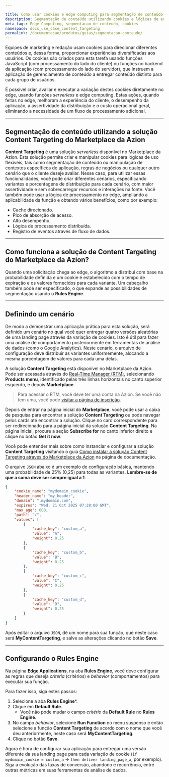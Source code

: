 ```yaml
---

title: Como usar cookies e edge computing para segmentação de conteúdo
description: Segmentação de conteúdo utilizando cookies e lógicas de edge computing.
meta_tags: Edge Computing, segmentacao de conteudo, cookies
namespace: docs_use_case_content_targeting
permalink: /documentacao/produtos/guias/segmentacao-conteudo/
---
```


Equipes de marketing e redação usam cookies para direcionar diferentes conteúdos e, dessa forma, proporcionar experiências diversificadas aos usuários. Os cookies são criados para esta tarefa usando funções JavaScript (com processamento do lado do cliente) ou funções no backend da aplicação (com processamento do lado do servidor), que instruem a aplicação de gerenciamento de conteúdo a entregar conteúdo distinto para cada grupo de usuários.

É possível criar, avaliar e executar a variação destes cookies diretamente no edge, usando funções *serverless* e edge computing. Estas ações, quando feitas no edge, melhoram a experiência do cliente, o desempenho da aplicação, a assertividade da distribuição e o custo operacional geral, eliminando a necessidade de um fluxo de processamento adicional.

---

## Segmentação de conteúdo utilizando a solução Content Targeting do Marketplace da Azion

**Content Targeting** é uma solução *serverless* disponível no Marketplace da Azion. Esta solução permite criar e manipular cookies para lógicas de uso flexíveis, tais como segmentação de conteúdo ou manipulação de contextos específicos de aplicação, regras de negócios ou qualquer outro cenário que o cliente deseje avaliar. Nesse caso, para utilizar essas funcionalidades, você pode criar diferentes cenários, especificando variantes e porcentagens de distribuição para cada cenário, com maior assertividade e sem sobrecarregar recursos e interações na fonte. Você também pode usar a lógica de processamento no edge, ampliando a aplicabilidade da função e obtendo vários benefícios, como por exemplo:

- Cache direcionado.
- Pico de absorção de acesso.
- Alto desempenho.
- Lógica de processamento distribuída.
- Registro de eventos através de fluxo de dados.

---

## Como funciona a solução de Content Targeting do Marketplace da Azion?

Quando uma solicitação chega ao edge, o algoritmo a distribui com base na probabilidade definida e um cookie é estabelecido com o tempo de expiração e os valores fornecidos para cada variante. Um cabeçalho também pode ser especificado, o que expande as possibilidades de segmentação usando o **Rules Engine**.

---

## Definindo um cenário

De modo a demonstrar uma aplicação prática para esta solução, será definido um cenário no qual você quer entregar quatro versões aleatórias de uma landing page através da variação de cookies. Isto é útil para fazer uma análise de comportamento posteriormente em ferramentas de análise de dados (como o Google Analytics). Neste cenário, o arquivo de configuração deve distribuir as variantes uniformemente, alocando a mesma porcentagem de valores para cada uma delas.

A solução **Content Targeting** está disponível no Marketplace da Azion. Pode ser acessada através do [Real-Time Manager (RTM)](https://manager.azion.com/), selecionando **Products menu**, identificado pelas três linhas horizontais no canto superior esquerdo, e depois **Marketplace**.

> Para acessar o RTM, você deve ter uma conta na Azion. Se você não tem uma, você pode [visitar a página de inscrição](https://manager.azion.com/signup).

Depois de entrar na página inicial do **Marketplace**, você pode usar a caixa de pesquisa para encontrar a solução **Content Targeting** ou pode navegar pelos cards até encontrar a solução. Clique no card correspondente para ser redirecionado para a página inicial da solução **Content Targeting**. Na página inicial, procure a seção **Subscribe for** no canto inferior direito e clique no botão **Get it now**.

Você pode entender mais sobre como instanciar e configurar a solução **Content Targeting** visitando o guia [Como instalar a solução Content Targeting através do Marketplace da Azion](/pt-br/documentacao/produtos/guias/content_target_mktp/) na página de documentação.

O arquivo `JSON` abaixo é um exemplo de configuração básica, mantendo uma probabilidade de 25% (0,25) para todas as variantes. **Lembre-se de que a soma deve ser sempre igual a 1**.

``` json
{
	"cookie_name": "mydomain_cookie",
	"header_name": "my_header",
	"domain": ".mydomain.com",
    "expires": "Wed, 21 Oct 2025 07:28:00 GMT",
    "max_age": 600,
    "path": "/",
    "values": [
        {
            "cache_key": "custom_a",
            "value": "A",
            "weight": 0.25
        },
        {
            "cache_key": "custom_b",
            "value": "B",
            "weight": 0.25
        },
        {
            "cache_key": "custom_c",
            "value": "C",
            "weight": 0.25
        },
        {
            "cache_key": "custom_d",
            "value": "D",
            "weight": 0.25
        }
    ]
}
```
Após editar o arquivo `JSON`, dê um nome para sua função, que neste caso será **MyContentTargeting**, e salve as alterações clicando no botão **Save**.

---

## Configurando o Rules Engine

Na página **Edge Applications**, na aba **Rules Engine**, você deve configurar as regras que deseja *criteria* (critérios) e *behavior* (comportamentos) para executar sua função.

Para fazer isso, siga estes passos:

1. Selecione a aba **Rules Engine***.
2. Clique em **Default Rule**.
    - Você não pode mudar o campo *critério* da **Default Rule** no **Rules Engine**.
3. No campo *behavior*, selecione **Run Function** no menu suspenso e então selecione a função **Content Targeting** de acordo com o nome que você deu anteriormente, neste caso será **MyContentTargeting**.
4. Clique no botão **Save**.

Agora é hora de configurar sua aplicação para entregar uma versão diferente da sua landing page para cada variação de cookie (`if mydomain_cookie = custom_a` -> `then deliver landing_page_a`, por exemplo). Siga a evolução das taxas de conversão, abandono e recorrência, entre outras métricas em suas ferramentas de análise de dados.
    
